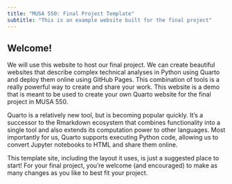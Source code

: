 ```yaml
---
title: "MUSA 550: Final Project Template"
subtitle: "This is an example website built for the final project"
---
```


## Welcome!

We will use this website to host our final project. 
We can create beautiful websites that describe complex technical analyses in Python using Quarto and deploy them online using GitHub Pages. This combination of tools is a really powerful way to create and share your work. This website is a demo that is meant to be used to create your own Quarto website for the final project in MUSA 550.

Quarto is a relatively new tool, but is becoming popular quickly. It’s a successor to the Rmarkdown ecosystem that combines functionality into a single tool and also extends its computation power to other languages. Most importantly for us, Quarto supports executing Python code, allowing us to convert Jupyter notebooks to HTML and share them online.

::: {.callout-important}
This template site, including the layout it uses, is just a suggested place to start! For your final project, you’re welcome (and encouraged) to make as many changes as you like to best fit your project.
:::
